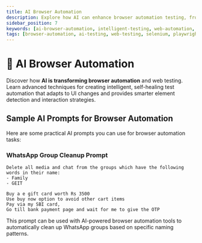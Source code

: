 ```yaml
---
title: AI Browser Automation
description: Explore how AI can enhance browser automation testing, from intelligent element detection to smart test generation. Learn techniques for building robust, AI-powered web automation frameworks.
sidebar_position: 7
keywords: [ai-browser-automation, intelligent-testing, web-automation, ai-selenium, smart-testing, ai-playwright, automated-testing, browser-ai]
tags: [browser-automation, ai-testing, web-testing, selenium, playwright, automation-frameworks, intelligent-automation]
---
```



# 🤖 AI Browser Automation

Discover how **AI is transforming browser automation** and web testing. Learn advanced techniques for creating intelligent, self-healing test automation that adapts to UI changes and provides smarter element detection and interaction strategies.

## Sample AI Prompts for Browser Automation

Here are some practical AI prompts you can use for browser automation tasks:

### WhatsApp Group Cleanup Prompt
```
Delete all media and chat from the groups which have the following words in their name:
- Family 
- GEIT
```

```
Buy a e gift card worth Rs 3500 
Use buy now option to avoid other cart items
Pay via my SBI card, 
Go till bank payment page and wait for me to give the OTP
```

This prompt can be used with AI-powered browser automation tools to automatically clean up WhatsApp groups based on specific naming patterns.

